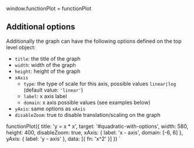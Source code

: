 window.functionPlot = functionPlot

<Meta title="Additional Options" component={FunctionPlot} />

## Additional options

Additionally the graph can have the following options defined on the top level object:

- `title`: the title of the graph
- `width`: width of the graph
- `height`: height of the graph
- `xAxis`
  - `type`: the type of scale for this axis, possible values `linear|log` (default value: `'linear'`)
   - `label`: x axis label
   - `domain`: x axis possible values (see examples below)
- `yAxis`: same options as `xAxis`
- `disableZoom`: true to disable translation/scaling on the graph

functionPlot({
  title: 'y = x * x',
  target: '#quadratic-with-options',
  width: 580,
  height: 400,
  disableZoom: true,
  xAxis: {
    label: 'x - axis',
    domain: [-6, 6]
  },
  yAxis: {
    label: 'y - axis'
  },
  data: [{
    fn: 'x^2'
  }]
})
`

<Render id="quadratic-with-options" content={helloWorld}></Render>
